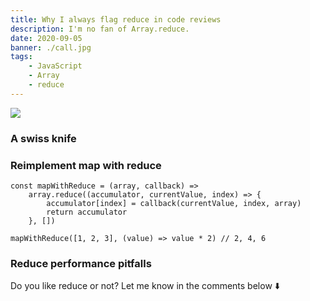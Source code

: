 ```yaml
---
title: Why I always flag reduce in code reviews
description: I'm no fan of Array.reduce.
date: 2020-09-05
banner: ./call.jpg
tags:
    - JavaScript
    - Array
    - reduce
---
```



<img src="./call.jpg" />

<Attribution name="Antoine Barr&egrave;s" url="https://unsplash.com/@antoinebarres" />

### A swiss knife

### Reimplement map with reduce

```js:title=map-with-reduce
const mapWithReduce = (array, callback) =>
    array.reduce((accumulator, currentValue, index) => {
        accumulator[index] = callback(currentValue, index, array)
        return accumulator
    }, [])

mapWithReduce([1, 2, 3], (value) => value * 2) // 2, 4, 6
```

### Reduce performance pitfalls

<Comments>Do you like reduce or not? Let me know in the comments below ⬇️</Comments>
